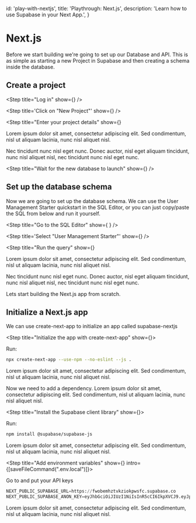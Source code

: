 
  id: 'play-with-nextjs',
  title: 'Playthrough: Next.js',
  description: 'Learn how to use Supabase in your Next App.',
}

# Next.js

<Chapter title="Step 1: Project set up">

Before we start building we&apos;re going to set up our Database and API. This is as simple as starting a new Project in Supabase and then creating a schema inside the database.

## Create a project

<Step title="Log in" show={<Browser url="app.supabase.com" screen="login" />} />

<Step
  title='Click on "New Project"'
  show={<Browser url="app.supabase.com" screen="new project" />}
/>

<Step
  title="Enter your project details"
  show={<Browser url="app.supabase.com" screen="project details" />}
>

Lorem ipsum dolor sit amet, consectetur adipiscing elit. Sed condimentum, nisl ut aliquam
lacinia, nunc nisl aliquet nisl.

Nec tincidunt nunc nisl eget nunc. Donec auctor, nisl eget aliquam tincidunt, nunc nisl aliquet
nisl, nec tincidunt nunc nisl eget nunc.

</Step>

<Step
  title="Wait for the new database to launch"
  show={<Browser url="app.supabase.com" screen="launch database" />}
/>

## Set up the database schema

Now we are going to set up the database schema. We can use the User Management Starter quickstart in
the SQL Editor, or you can just copy/paste the SQL from below and run it yourself.

<Step
  title="Go to the SQL Editor"
  show={
    <Browser url="https://app.supabase.com/project/fwobemhztvkziokpwsfc" screen="go to editor" />
  }
/>

<Step
  title='Select "User Management Starter"'
  show={<Browser url="https://app.supabase.com/project/fwobemhztvkziokpwsfc/sql" screen="editor" />}
/>

<Step
  title="Run the query"
  show={<Browser url="https://app.supabase.com/project/fwobemhztvkziokpwsfc/sql" screen="query" />}
>

Lorem ipsum dolor sit amet, consectetur adipiscing elit. Sed condimentum, nisl ut aliquam lacinia, nunc nisl aliquet nisl.

Nec tincidunt nunc nisl eget nunc. Donec auctor, nisl eget aliquam tincidunt, nunc nisl aliquet nisl, nec tincidunt nunc nisl eget nunc.

</Step>

</Chapter>

<Chapter title="Step 2: Project set up">

Lets start building the Next.js app from scratch.

## Initialize a Next.js app

We can use create-next-app to initialize an app called supabase-nextjs

<Step title="Initialize the app with create-next-app" show={<Playground />}>

Run:

```bash solve=command
npx create-next-app --use-npm --no-eslint --js .
```

Lorem ipsum dolor sit amet, consectetur adipiscing elit. Sed condimentum, nisl ut aliquam lacinia, nunc nisl aliquet nisl.

</Step>

Now we need to add a dependency. Lorem ipsum dolor sit amet, consectetur adipiscing elit. Sed condimentum, nisl ut aliquam lacinia, nunc nisl aliquet nisl.

<Step title="Install the Supabase client library" show={<Playground />}>

Run:

```bash solve=command
npm install @supabase/supabase-js
```

Lorem ipsum dolor sit amet, consectetur adipiscing elit. Sed condimentum, nisl ut aliquam lacinia, nunc nisl aliquet nisl.

</Step>

<Step title="Add environment variables" show={<Playground />} intro={[saveFileCommand(".env.local")]}>

Go to <GoToFile path="/.env.local" /> and put your API keys

```py title=.env.local solve=file
NEXT_PUBLIC_SUPABASE_URL=https://fwobemhztvkziokpwsfc.supabase.co
NEXT_PUBLIC_SUPABASE_ANON_KEY=eyJhbGciOiJIUzI1NiIsInR5cCI6IkpXVCJ9.eyJpc3MiOiJzdXBhYmFzZSIsInJlZiI6ImZ3b2JlbWh6dHZremlva3B3c2ZjIiwicm9sZSI6ImFub24iLCJpYXQiOjE2NjY3MzUzNjUsImV4cCI6MTk4MjMxMTM2NX0.8OmPbKgfLNzrvZjpAf7SZRBH4tum5hHd1nOIPlTynlU
```

Lorem ipsum dolor sit amet, consectetur adipiscing elit. Sed condimentum, nisl ut aliquam lacinia, nunc nisl aliquet nisl.

</Step>

</Chapter>


